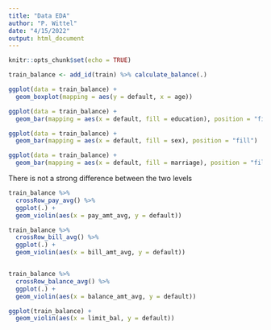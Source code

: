 ```yaml
---
title: "Data EDA"
author: "P. Wittel"
date: "4/15/2022"
output: html_document
---
```


```r
knitr::opts_chunk$set(echo = TRUE)
```

```r

train_balance <- add_id(train) %>% calculate_balance(.)

```

```r

ggplot(data = train_balance) +
  geom_boxplot(mapping = aes(y = default, x = age))

ggplot(data = train_balance) +
  geom_bar(mapping = aes(x = default, fill = education), position = "fill")

ggplot(data = train_balance) +
  geom_bar(mapping = aes(x = default, fill = sex), position = "fill")

ggplot(data = train_balance) +
  geom_bar(mapping = aes(x = default, fill = marriage), position = "fill")

```


There is not a strong difference between the two levels 

```r

train_balance %>% 
  crossRow_pay_avg() %>% 
  ggplot(.) +
  geom_violin(aes(x = pay_amt_avg, y = default))

train_balance %>% 
  crossRow_bill_avg() %>% 
  ggplot(.) +
  geom_violin(aes(x = bill_amt_avg, y = default))


train_balance %>% 
  crossRow_balance_avg() %>% 
  ggplot(.) +
  geom_violin(aes(x = balance_amt_avg, y = default))


```

```r

ggplot(train_balance) +
  geom_violin(aes(x = limit_bal, y = default))

```